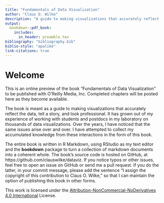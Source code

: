 ```yaml
---
title: "Fundamentals of Data Visualization"
author: "Claus O. Wilke"
description: "A guide to making visualizations that accurately reflect the data, tell a story, and look professional."
output:
  bookdown::pdf_book:
    includes:
      in_header: preamble.tex
bibliography: "bibliography.bib"
biblio-style: "apalike"
link-citations: true
---
```


# Welcome {-}

This is an online preview of the book "Fundamentals of Data Visualization" to be published with O’Reilly Media, Inc. Completed chapters will be posted here as they become available.

The book is meant as a guide to making visualizations that accurately reflect the data, tell a story, and look professional. It has grown out of my experience of working with students and postdocs in my laboratory on thousands of data visualizations. Over the years, I have noticed that the same issues arise over and over. I have attempted to collect my accumulated knowledge from these interactions in the form of this book.

The entire book is written in R Markdown, using RStudio as my text editor and the **bookdown** package to turn a collection of markdown documents into a coherent whole. The book's source code is hosted on GitHub, at https://github.com/clauswilke/dataviz. If you notice typos or other issues, feel free to open an issue on GitHub or send me a pull request. If you do the latter, in your commit message, please add the sentence "I assign the copyright of this contribution to Claus O. Wilke," so that I can maintain the option of publishing this book in other forms.

This work is licensed under the [Attribution-NonCommercial-NoDerivatives 4.0 International](https://creativecommons.org/licenses/by-nc-nd/4.0/legalcode) License. 
